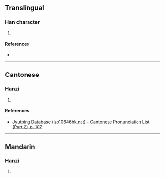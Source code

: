 {{character info/new}}
==Translingual==

===Han character===
{{Han char|rn=61|rad=心|as=05|sn=8|four=|canj=PYVI|ids=⿰忄玄}}

# {{defn|Han|sort=心05}}

====References====
* {{Han ref|kx=0382.190|dkj=10492|dj=0712.090|hdz=42287.110|uh=6030|ud=24624}}

----

==Cantonese==

===Hanzi===
{{yue-hanzi|jyut=[[jyun6]]|y=yun6}}

# {{defn|lang=yue|sort=心05}}

====References====
* [http://www.iso10646hk.net/jp/document/download.jsp Jyutping Database (iso10646hk.net) - Cantonese Pronunciation List (Part 2), p. 107]

----

==Mandarin==

===Hanzi===
{{cmn-hanzi|pin=[[xuàn]] ([[xuan4]])|wg=hsüan<sup>4</sup>}}

# {{defn|lang=cmn|sort=心05}}
